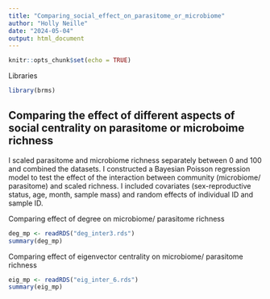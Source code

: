 ```yaml
---
title: "Comparing_social_effect_on_parasitome_or_microbiome"
author: "Holly Neille"
date: "2024-05-04"
output: html_document
---
```


```r
knitr::opts_chunk$set(echo = TRUE)
```

Libraries
```r
library(brms)
```

## Comparing the effect of different aspects of social centrality on parasitome or microboime richness

I scaled parasitome and microbiome richness separately between 0 and 100 and combined the datasets. I constructed a Bayesian Poisson regression model to test the effect of the interaction between community (microbiome/ parasitome) and scaled richness. I included covariates (sex-reproductive status, age, month, sample mass) and random effects of individual ID and sample ID.

Comparing effect of degree on microbiome/ parasitome richness
```r
deg_mp <- readRDS("deg_inter3.rds")
summary(deg_mp)
```

Comparing effect of eigenvector centrality on microbiome/ parasitome richness
```r
eig_mp <- readRDS("eig_inter_6.rds")
summary(eig_mp)
```

